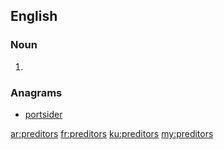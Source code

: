 ==English==

===Noun===
{{head|en|plural}}

# {{plural of|preditor|lang=en|nocat=1}}

===Anagrams===
* [[portsider#English|portsider]]

[[ar:preditors]]
[[fr:preditors]]
[[ku:preditors]]
[[my:preditors]]